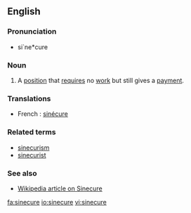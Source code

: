 ==English==

===Pronunciation===
* si`ne*cure

===Noun===
{{en-noun}}

# A [[position]] that [[require]]s no [[work]] but still gives a [[payment]].

===Translations===
*French : [[sinécure]]

===Related terms===
* [[sinecurism]]
* [[sinecurist]]

===See also===
* [[w:Sinecure|Wikipedia article on Sinecure]]

[[fa:sinecure]]
[[io:sinecure]]
[[vi:sinecure]]